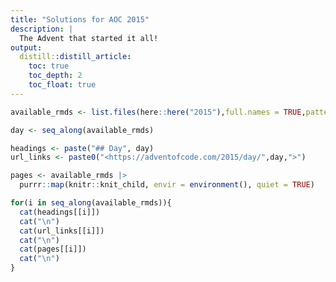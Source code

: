 ```yaml
---
title: "Solutions for AOC 2015"
description: |
  The Advent that started it all!
output:
  distill::distill_article:
    toc: true
    toc_depth: 2
    toc_float: true
---
```


```r
available_rmds <- list.files(here::here("2015"),full.names = TRUE,pattern = "Rmd$")

day <- seq_along(available_rmds)

headings <- paste("## Day", day)
url_links <- paste0("<https://adventofcode.com/2015/day/",day,">")

pages <- available_rmds |> 
  purrr::map(knitr::knit_child, envir = environment(), quiet = TRUE)

for(i in seq_along(available_rmds)){
  cat(headings[[i]])
  cat("\n")
  cat(url_links[[i]])
  cat("\n")
  cat(pages[[i]])
  cat("\n")
}
```

